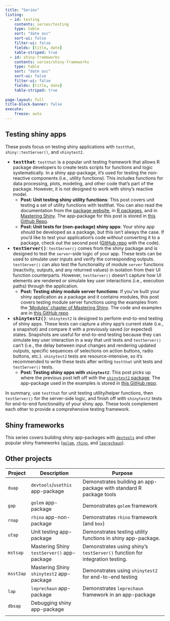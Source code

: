 ```yaml
---
title: "Series"
listing:
  - id: testing
    contents: series/testing
    type: table
    sort: "date asc"
    sort-ui: false
    filter-ui: false
    fields: [title, date]
    table-striped: true
  - id: shiny-frameworks
    contents: series/shiny-frameworks
    type: table
    sort: "date asc"
    sort-ui: false
    filter-ui: false
    fields: [title, date]
    table-striped: true
    
page-layout: full
title-block-banner: false
execute:
    freeze: auto
---
```


## Testing shiny apps

These posts focus on testing shiny applications with `testthat`, `shiny::testServer()`, and `shinytest2`.

::: {#testing}
:::

::: {.callout-note collapse="true" title="Testing details"}

::: {style="font-size: 1.02em"}

-   [**`testthat`**]{style="font-size: 1.20em"}: `testthat` is a popular unit testing framework that allows R package developers to create tests scripts for functions and logic systematically. In a shiny app-package, it's used for testing the non-reactive components (i.e., utility functions). This includes functions for data processing, plots, modeling, and other code that's part of the package. However, it is not designed to work with shiny's reactive model.
    -   **Post: Unit testing shiny utility functions**: This post covers unit testing a set of utility functions with testthat. You can also read the documentation from the [package website](https://testthat.r-lib.org/), in [R packages](https://r-pkgs.org/testing-basics.html), and in [Mastering Shiny](https://mastering-shiny.org/scaling-testing.html). The app-package for this post is stored in [this Github Repo](https://github.com/mjfrigaard/utap).  
    -   **Post: Unit tests for (non-package) shiny apps**: Your shiny app *should* be developed as a package, but this isn't always the case. If you'd like to test your application's code *without* converting it to a package, check out the second post ([GitHub repo](https://github.com/mjfrigaard/noap) with the code).


-   [**`testServer()`**]{style="font-size: 1.20em"}: `testServer()` comes from the shiny package and is designed to test the `server`-side logic of your app. These tests can be used to simulate user inputs and verify the corresponding outputs. `testServer()` can also test the functionality of module `server` functions (reactivity, outputs, and any returned values) in isolation from their UI function counterparts. However, `testServer()` doesn't capture how UI elements are rendered or simulate key user interactions (i.e., execution paths) through the application.
    -   **Post: Testing shiny module server functions**: If you've built your shiny application as a package and it contains modules, this post covers testing module server functions using the examples from the ['Modules' chapter of Mastering Shiny](https://mastering-shiny.org/scaling-modules.html). The code and examples are in [this GitHub repo](https://github.com/mjfrigaard/mstsap)



-   [**`shinytest2()`**]{style="font-size: 1.20em"}: `shinytest2` is designed to perform end-to-end testing of shiny apps. These tests can capture a shiny app's current state (i.e., a snapshot) and compare it with a previously saved (or expected) states. Snapshots are useful for end-to-end testing because they can simulate key user interaction in a way that unit tests and `testServer()` can't (i.e., the delay between input changes and rendering updated outputs, specific sequences of selections on action buttons, radio buttons, etc.). `shinytest2` tests are resource-intensive, so it's recommended to write these tests after writing `testthat` unit tests and `testServer()` tests.
    -   **Post: Testing shiny apps with `shinytest2`**: This post picks up where the previous post left off with the [`shinytest2` package](https://rstudio.github.io/shinytest2/index.html). The app-package used in the examples is stored in [this GitHub repo](https://github.com/mjfrigaard/msst2ap).

In summary, use `testthat` for unit testing utility/helper functions, then `testServer()` for the server-side logic, and finish off with `shinytest2` tests for end-to-end functionality of your shiny app. These tools complement each other to provide a comprehensive testing framework.
:::
:::


## Shiny frameworks

This series covers building shiny app-packages with [`devtools`](https://mastering-shiny.org/scaling-packaging.html) and other popular shiny frameworks ([`golem`](https://thinkr-open.github.io/golem/), [`rhino`](https://appsilon.github.io/rhino/), and [`leprechaun`](https://leprechaun.opifex.org/#/)).

::: {#shiny-frameworks}
:::


::: {.callout-note collapse="true" title="shiny frameworks"}

::: {style="font-size: 1.02em"}

:::

:::

## Other projects

| Project   | Description                                | Purpose                                                                     |
|-----------|--------------------------------------------|-----------------------------------------------------------------------------|
| `duap`    | `devtools`/`usethis` app-package           | Demonstrates building an app-package with standard R package tools          |
| `gap`     | `golem` app-package                        | Demonstrates `golem` framework                                              |
| `rnap`    | `rhino` app-non-package                    | Demonstrates `rhino` framework (and `box`)                                  |
| `utap`    | Unit testing app-package                   | Demonstrates testing utility functions in shiny app-package.                |
| `mstsap`  | Mastering Shiny `testServer()` app-package | Demonstrates using shiny's `testServer()` function for integration testing. |
| `msst2ap` | Mastering Shiny `shinytest2` app-package   | Demonstrates using `shinytest2` for end-to-end testing                      |
| `lap`     | `leprechaun` app-package                   | Demonstrates `leprechaun` framework in an app-package                       |
| `dbsap`   | Debugging shiny app-package                |                                                                             |
|           |                                            |                                                                             |
